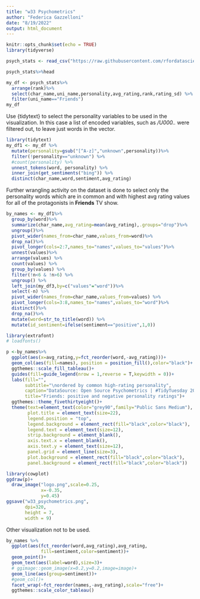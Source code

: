 ```yaml
---
title: "w33 Psychometrics"
author: "Federica Gazzelloni"
date: "8/19/2022"
output: html_document
---
```


```r
knitr::opts_chunk$set(echo = TRUE)
library(tidyverse)
```

```r
psych_stats <- read_csv("https://raw.githubusercontent.com/rfordatascience/tidytuesday/master/data/2022/2022-08-16/psych_stats.csv")
```


```r
psych_stats%>%head
```

```r
my_df <- psych_stats%>%
  arrange(rank)%>%
  select(char_name,uni_name,personality,avg_rating,rank,rating_sd) %>%
  filter(uni_name=="Friends")
my_df
```

Use {tidytext} to select the personality variables to be used in the visualization. In this case a list of encoded variables, such as */U000..* were filtered out, to leave just words in the vector.

```r
library(tidytext)
my_df1 <- my_df %>% 
  mutate(personality=gsub("[^A-z]","unknown",personality))%>%
  filter(!personality=="unknown") %>%
  #count(personality) %>%
  unnest_tokens(word, personality) %>%
  inner_join(get_sentiments("bing")) %>%
  distinct(char_name,word,sentiment,avg_rating) 
```

Further wrangling activity on the dataset is done to select only the personality words which are in common and with highest avg rating values for all of the protagonists in **Friends** TV show.

```r
by_names <- my_df1%>%
  group_by(word)%>%
  summarize(char_name,avg_rating=mean(avg_rating),.groups="drop")%>%
  ungroup()%>%
  pivot_wider(names_from=char_name,values_from=word)%>%
  drop_na()%>%
  pivot_longer(cols=2:7,names_to="names",values_to="values")%>%
  unnest(values)%>%
  arrange(values) %>%
  count(values) %>%
  group_by(values) %>%
  filter(!n<6 & !n>6) %>%
  ungroup() %>%
  left_join(my_df3,by=c("values"="word"))%>%
  select(-n) %>%
  pivot_wider(names_from=char_name,values_from=values) %>%
  pivot_longer(cols=3:8,names_to="names",values_to="word")%>%
  distinct()%>%
  drop_na()%>%
  mutate(word=str_to_title(word)) %>%
  mutate(id_sentiment=ifelse(sentiment=="positive",1,0))
```


```r
library(extrafont)
# loadfonts()
```


```r
p <-by_names%>%
  ggplot(aes(x=avg_rating,y=fct_reorder(word,-avg_rating)))+
  geom_col(aes(fill=names), position = position_fill(),color="black")+
  ggthemes::scale_fill_tableau()+
  guides(fill=guide_legend(nrow = 1,reverse = T,keywidth = 0))+
  labs(fill="",
       subtitle="\nordered by common high-rating personality",
       caption="DataSource: Open Source Psychometrics | #TidyTuesday 2022 week33\nDataViz: Federica Gazzelloni (@fgazzelloni)",
       title="Friends: positive and negative personality ratings")+
  ggthemes::theme_fivethirtyeight()+
  theme(text=element_text(color="grey90",family="Public Sans Medium"),
        plot.title = element_text(size=22),
        legend.position = "top",
        legend.background = element_rect(fill="black",color="black"),
        legend.text = element_text(size=12),
        strip.background = element_blank(),
        axis.text.x = element_blank(),
        axis.text.y = element_text(size=12),
        panel.grid = element_line(size=3),
        plot.background = element_rect(fill="black",color="black"),
        panel.background = element_rect(fill="black",color="black"))
```


```r
library(cowplot)
ggdraw(p)+
  draw_image("logo.png",scale=0.25,
             x=-0.35,
             y=0.45)
ggsave("w33_psychometrics.png",
       dpi=320,
       height = 7,
       width = 9)
```

Other visualization not to be used.

```r
by_names %>%
  ggplot(aes(fct_reorder(word,avg_rating),avg_rating,
             fill=sentiment,color=sentiment))+
  geom_point()+
  geom_text(aes(label=word),size=3)+
  # ggimage::geom_image(x=0.2,y=0.2,image=image)+
  geom_line(aes(group=sentiment))+
  #geom_col()+
  facet_wrap(~fct_reorder(names,-avg_rating),scale="free")+
  ggthemes::scale_color_tableau()
```

